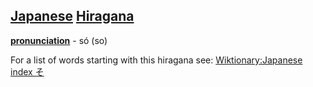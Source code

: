 == [[Japanese]] [[Hiragana]] ==
'''[[pronunciation]]''' - só (so)

For a list of words starting with this hiragana see: [[Wiktionary:Japanese index そ]]